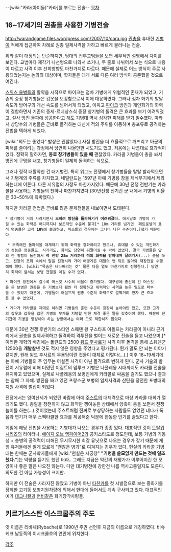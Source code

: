 --[wiki:"카라(아이돌)"카라]를 부르는 전술--
[[목차]]

== 16~17세기의 권총을 사용한 기병전술 == 
http://warandgame.files.wordpress.com/2007/10/cara.jpg
[[권총]]을 휴대한 [[기병]]이 적에게 접근하여 차례로 권총 일제사격을 가하고 빠르게 물러나는 전술. 

위와 같이 대정의는 단순하지만, 당대의 전투교범들을 보면 세부적인 설명에서 차이를 보인다. 교범마다 제각기 나선형으로 나와서 쏘거나, 두 줄로 나뉘어서 쏘는 식으로 내용이 다르고 사격 이후 선회방향도 마찬가지로 다르다. 때문에 실제로 어느 방식이 주로 사용되었는지는 논의의 대상이며, 학자들은 대개 서로 다른 여러 방식이 공존했을 것으로 여긴다.

[[스위스 용병]]들의 활약을 시작으로 파이크는 점차 기병에게 위협적인 존재가 되었고, 기존의 중장 창기병들은 갑옷을 보강함으로서 이에 대응하였다. 그러나 점차 화기의 발달 속도가 방어구의 개선 속도를 넘어서게 되었고, 이윽고 [[파이크]] 방진과 개인화기의 화력이 결합하면서 기존의 중세-르네상스식 중장 창기병의 돌격은 큰 효과를 보기 어려워졌고, 설사 방진 돌파에 성공한다고 해도 기병대 역시 심각한 피해를 받기 일수였다. 따라서 상당수의 기병들은 곧바로 돌격하는 대신에 적의 주위를 이동하며 총포류로 공격하는 전법을 택하게 되었다. 

[wiki:"의도는 좋았다" 발상은 괜찮았다.] 사실 방진을 더 효율적으로 깨뜨리고 아군의 피해를 줄이려는 과정에서 당연히 나올만한 시도기도 했고, 처음에는 나름대로 효과적이었다. 정확히 말하자면, '''동료 창기병들이 있을 때''' 괜찮았다. 카라콜 기병들이 총을 쏴서 방진에 구멍을 내고, 창기병들이 일제히 돌격하는 식으로.

그러나 정작 대활약한 건 대기병전. 특히 위그노 전쟁에서 창기병들을 탈탈 발라먹으면서 기병계의 주류를 차지했고, 네덜란드는 1597년 아예 기병용 창을 제식무기에서 제외하는데에 이른다. 다른 서유럽의 사정도 마찬가지였다. 때문에 30년 전쟁 전반기는 카라콜을 사용하는 기병들의 천하나 마찬가지였다.(30년전쟁 전기간 군 내에서 기병의 비율은 30~50%에 육박했다.)

하지만 카라콜 전법은 곧바로 많은 문제점들을 내보이면서 도태된다.

 * 창기병이 거의 사라지면서 '''오히려 방진을 돌파하기가 어려워졌다.''' 애시당초 기병이 가질 수 있는 화력은 어디까지나 보조적인 수준에 불과[* 18m 거리를 넘기면  페트로넬의 표적 명중률은 고작 '''10%'''에 불과하고, 피스톨의 경우에는 그나마 나은 수준이다.]했기 때문이다.

  * 부족해진 돌파력을 대체하기 위해 화력을 강화하려고 했으나, 휴대할 수 있는 개인화기의 성능은 명중률도, 사거리도, 화력도 당연히 뒤떨어질 수 밖에 없었다. 결국 기병들은 앞의 한 횡렬이 돌진해서 '''적 전방 28m 거리까지 적의 화력을 받아내며 달려가서'''(...) 총을 쏘고, 전장의 포화 속에서 말을 진정시켜 가며 어떻게든 대열의 맨 뒤로 돌아와 재장전을 수행해야 했다. [wiki:"목숨은 내다버리는 것" 물론 다음 열도 마찬가지로 진행한다.] 당연히 화력이 앞서는 보병 전열을 이길 수가 없다.  

 * 파이크 방진에서 갈수록 머스킷 사수의 비율이 증가했다. 대구경에 총신이 긴 머스킷을 든 보병은 권총을 든 기병보다 훨씬 더 정확하고 위력적인 사격을 높은 밀도로 퍼부을 수 있었기 때문에, 기병들이 어설프게 권총 수준의 화력으로 깔짝거려 봤자 큰 효과를 볼 수 없었다. 

 * 게다가 카라콜을 제대로 하려면 기병들의 훈련 수준이 굉장히 높아야만 했고, 또한 고가의 갑옷과 갑옷을 입은 기병의 무게를 지탱할 만한 체격 좋은 말을 갖추어야 했다. 때문에 단기간에 기병을 양성해야 하는 상황에서는 여러 모로 적합하지 않았다.

때문에 30년 전쟁 후반기의 스타인 스웨덴 왕 구스타프 아돌프는 카라콜이 아니라 근거리에서 권총을 일제사격하고 돌격하여 격투전을 벌이는 새로운 전술을 들고 나왔으며,[* 이러한 개혁의 배경에는 폴란드의 2500 [[윙드 후사르]]가 사격 이후 돌격을 통해 스웨덴군 12500을 '''개발살'''낸 것도 적지 않은 영향을 주었다고 평가된다. 뭔가 말도 안 되는 이야기 같지만, 원래 윙드 후사르의 무용담이란 것들이 대체로 이렇다(…).] 이후 18~19세기에는 아예 기병들의 주 임무는 어설픈 사격이 아닌 돌격으로 변하게 된다. 군사 기술의 발전이 서유럽에 비해 더뎠던 이집트의 맘루크 기병은 나폴레옹 시대까지도 카라콜 전술을 유지하고 있었으며, 실제로 나폴레옹의 보병진에게 카라콜로 싸움을 걸기도 했으나 결과는 참패 그 자체. 방진을 짜고 있던 프랑스군 보병의 일제사격과 산탄을 장전한 포병대의 지원 사격에 벌집이 되었다.

전장에서는 잉여신세가 되었던 바람에 아예 [[주스트]]의 대체격으로 마상 카라콜 대회가 열리기도 했다. 총알을 장전하지 않고 화약만 쟁여놓은 상태에서 양측이 총을 쏘면서 전쟁놀이를 하는(...) 것이었는데 주스트처럼 진짜로 부상당하는 사람들도 없었던 데다가 폭음과 연기가 매우 스펙타클한 효과를 제공해준 덕분에 한동한 인기를 끌었다고 한다.

게임에 해당 전법을 사용하는 기병대가 나오는 경우가 종종 있다. 대표적인 것이 [[토탈워 시리즈]]의 라이터나, [[에이지 오브 엠파이어2]]의 콩키스타도르 정도인데, 보통 기병의 기동성 + 총병의 공격력이 더해진 무시무시한 최강 유닛으로 나오는 경우가 잦기 때문에 게임 유저들에겐 알게 모르게 "괜찮은 병과"로 여겨지는 경우가 있다. 
현실의 카라콜 기병대는 한때는 군사학자들에게 [wiki:"현실은 시궁창" '''"기병을 쓸모없게 만드는 것에 일조했다."''']는 악평을 듣기도 했던 터라.. 그래도 지금은 약간의 재평가가 이루어지긴 한 모양이나 좋은 말은 나오진 않는다. 다만 대기병전에 강한건 나름 역사고증일지도 모른다. 의도한 건 아닐 가능성이 크지만.

하지만 이 전술은 사라지진 않았고 기병이 아닌 [[타찬카]]를 첫 시발점으로 보는 중화기를 장착한 고기동 보병지원차량에 의해서 현대에 들어서도 계속 구사되고 있다. 대표적인 예가 [[테크니컬]]과 [[험비]]같은 화기장착차량들.

== 키르기스스탄 이스크쿨주의 주도 ==

옛 이름은 리바체(Rybache)로 1990년 주권 선언후 지금의 이름으로 개칭하였다. 비슈케크 남동쪽의 이시크쿨호의 연안에 위치한다.

[[각주]]

